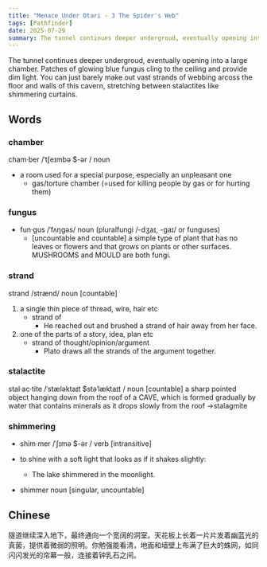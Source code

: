 ```yaml
---
title: "Menace Under Otari - 3 The Spider's Web"
tags: [Pathfinder]
date: 2025-07-29
summary: The tunnel continues deeper undergroud, eventually opening into a large chamber
---
```


The tunnel continues deeper undergroud, eventually opening into a large
chamber. Patches of glowing blue fungus cling to the ceiling and provide dim
light. You can just barely make out vast strands of webbing arcoss the floor
and walls of this cavern, stretching between stalactites like shimmering
curtains.

## Words

### chamber

cham·ber /ˈtʃeɪmbə $-ər / noun

- a room used for a special purpose, especially an unpleasant one
  - gas/torture chamber (=used for killing people by gas or for hurting them)

### fungus

- fun·gus /ˈfʌŋɡəs/ noun (pluralfungi /-dʒaɪ, -ɡaɪ/ or funguses)
  - [uncountable and countable] a simple type of plant that has no leaves or flowers and that grows on plants or other surfaces. MUSHROOMS and MOULD are both fungi.

### strand

strand /strænd/ noun [countable]

1. a single thin piece of thread, wire, hair etc
   - strand of
     - He reached out and brushed a strand of hair away from her face.
2. one of the parts of a story, idea, plan etc
   - strand of thought/opinion/argument
     - Plato draws all the strands of the argument together.

### stalactite

stal·ac·tite /ˈstæləktaɪt $stəˈlæktaɪt / noun [countable]
a sharp pointed object hanging down from the roof of a CAVE, which is formed gradually by water that contains minerals as it drops slowly from the roof →stalagmite

### shimmering

- shim·mer /ˈʃɪmə $-ər / verb [intransitive]

- to shine with a soft light that looks as if it shakes slightly:

  - The lake shimmered in the moonlight.

- shimmer noun [singular, uncountable]

## Chinese

隧道继续深入地下，最终通向一个宽阔的洞室。天花板上长着一片片发着幽蓝光的真菌，提供着微弱的照明。你勉强能看清，地面和墙壁上布满了巨大的蛛网，如同闪闪发光的帘幕一般，连接着钟乳石之间。
